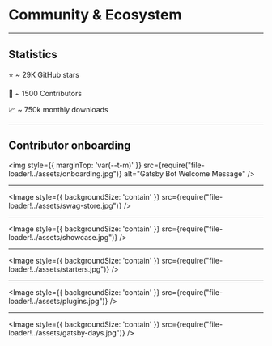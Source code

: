 

# Community & Ecosystem

---

## Statistics

⭐ ~ 29K GitHub stars

👤 ~ 1500 Contributors

📈 ~ 750k monthly downloads

---

## Contributor onboarding

<img style={{ marginTop: 'var(--t-m)' }} src={require("file-loader!../assets/onboarding.jpg")} alt="Gatsby Bot Welcome Message" />

---

<Image style={{ backgroundSize: 'contain' }} src={require("file-loader!../assets/swag-store.jpg")} />

---

<Image style={{ backgroundSize: 'contain' }} src={require("file-loader!../assets/showcase.jpg")} />

---

<Image style={{ backgroundSize: 'contain' }} src={require("file-loader!../assets/starters.jpg")} />

---

<Image style={{ backgroundSize: 'contain' }} src={require("file-loader!../assets/plugins.jpg")} />

---

<Image style={{ backgroundSize: 'contain' }} src={require("file-loader!../assets/gatsby-days.jpg")} />